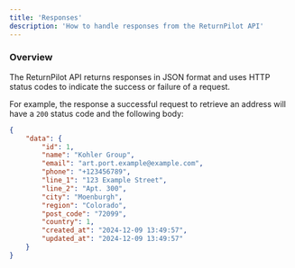 ```yaml
---
title: 'Responses'
description: 'How to handle responses from the ReturnPilot API'
---
```


### Overview

The ReturnPilot API returns responses in JSON format and uses HTTP status codes to indicate the success or failure of a request.

For example, the response a successful request to retrieve an address will have a `200` status code and the following body:

```json
{
    "data": {
        "id": 1,
        "name": "Kohler Group",
        "email": "art.port.example@example.com",
        "phone": "+123456789",
        "line_1": "123 Example Street",
        "line_2": "Apt. 300",
        "city": "Moenburgh",
        "region": "Colorado",
        "post_code": "72099",
        "country": 1,
        "created_at": "2024-12-09 13:49:57",
        "updated_at": "2024-12-09 13:49:57"
    }
}
```